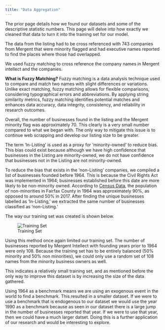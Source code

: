 ```yaml
---
title: "Data Aggregation"
---
```



The prior page details how we found our datasets and some of the descriptive statistic numbers. This page will delve into how exactly we cleaned that data to turn it into the training set for our model. 

The data from the listing had to be cross referenced with 743 companies from Mergent that were minority flagged and had executive names reported to find the places where those had overlapped. 

We used fuzzy matching to cross reference the company names in Mergent intellect and the companies. 

<div class="definition-box">

**What is Fuzzy Matching?**  Fuzzy matching is a data analysis technique used to compare and match two names with slight differences or variations. Unlike exact matching, fuzzy matching allows for flexible comparisons, considering typographical errors and abbreviations. By applying string similarity metrics, fuzzy matching identifies potential matches and enhances data accuracy, data integrity, consistency, and reliability in research outcomes.
</div>

Overall, the number of businesses found in the listing and the Mergent minority flag was approximately 70. This clearly is a very small number compared to what we began with. The only way to mitigate this issue is to continue web scrapping and develop our listing size to be greater. 


The term ‘In-Listing’ is used as a proxy for ‘minority-owned’ to reduce bias. This bias could exist because although we have high confidence that businesses in the Listing are minority-owned, we do not have confidence that businesses not in the Listing are not minority-owned. 


To reduce the bias that exists in the 'non-Listing' companies, we compiled a list of businesses founded before 1964. This is because the Civil Rights Act was implemented in 1964; businesses established before this date are more likely to be non-minority owned. According to [Census Data](https://storymaps.arcgis.com/stories/f74a8fbad837435b8e901cc9c04aa345), the population of non-minorities in Fairfax County in 1964 was approximately 90%, as opposed to around 50% in 2017. After finding the unique businesses labelled as ‘In-Listing,’ we extracted the same number of businesses classified as ‘non-Listing.’   

The way our training set was created is shown below. 

![Training Set](img/training.png)


Using this method once again limited our training set. The number of businesses reported by Mergent Intellect with founding years prior to 1964 were only 108. Because the training set has to be entirely balanced (50% minority and 50% non minorities), we could only use a random set of 108 names from the minority business owners as well. 

This indicates a relatively small training set, and as mentioned before the only way to improve this dataset is by increasing the size of the data gathered. 

Using 1964 as a benchmark means we are using an exogenous event in the world to find a benchmark. This resulted in a smaller dataset. If we were to use a benchmark that is endogenous to our dataset we would use the year 1990 as a benchmark because as seen in our dataset there is a large jump in the number of businesses reported that year. If we were to use that year, then we could have a much larger datset. Doing this is a further application of our research and would be interesting to explore. 



